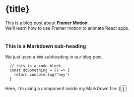 
<ArticleHead title={title} date={date} description={description} thumbnailUrl={thumbnailUrl} />

# {title}

<div>
  This is a blog post about <strong>Framer Motion</strong>. <br />
  We'll learn how to use Framer motion to animate React apps.
</div>

<br />

### This is a Markdown sub-heading

We just used a `###` subheading in our blog post.

```
  // this is a code block
  const doSomething = () => {
    return console.log('hey')
  }
```

<div>Here, I'm using a component inside my MarkDown file: {<Button text={'Click me'} />}</div>
